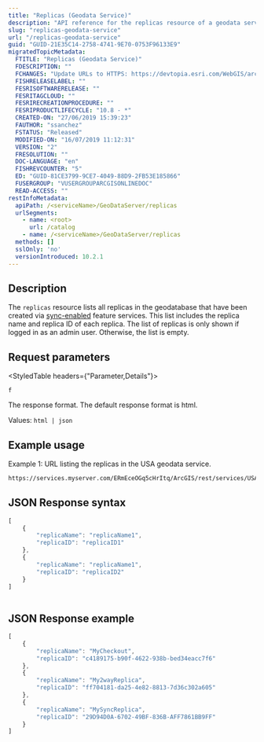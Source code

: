 ```yaml
---
title: "Replicas (Geodata Service)"
description: "API reference for the replicas resource of a geodata service available in ArcGIS Enterprise."
slug: "replicas-geodata-service"
url: "/replicas-geodata-service"
guid: "GUID-21E35C14-2758-4741-9E70-0753F96133E9"
migratedTopicMetadata:
  FTITLE: "Replicas (Geodata Service)"
  FDESCRIPTION: ""
  FCHANGES: "Update URLs to HTTPS: https://devtopia.esri.com/WebGIS/arcgis-rest-api-documentation/issues/181"
  FISHRELEASELABEL: ""
  FESRISOFTWARERELEASE: ""
  FESRITAGCLOUD: ""
  FESRIRECREATIONPROCEDURE: ""
  FESRIPRODUCTLIFECYCLE: "10.8 - *"
  CREATED-ON: "27/06/2019 15:39:23"
  FAUTHOR: "ssanchez"
  FSTATUS: "Released"
  MODIFIED-ON: "16/07/2019 11:12:31"
  VERSION: "2"
  FRESOLUTION: ""
  DOC-LANGUAGE: "en"
  FISHREVCOUNTER: "5"
  ED: "GUID-81CE3799-9CE7-4049-88D9-2FB53E185866"
  FUSERGROUP: "VUSERGROUPARCGISONLINEDOC"
  READ-ACCESS: ""
restInfoMetadata:
  apiPath: /<serviceName>/GeoDataServer/replicas
  urlSegments:
    - name: <root>
      url: /catalog
    - name: /<serviceName>/GeoDataServer/replicas
  methods: []
  sslOnly: 'no'
  versionIntroduced: 10.2.1
---
```


## Description

The `replicas`  resource lists all replicas in the geodatabase that have been created via [sync-enabled](/using-sync) feature services. This list includes the replica name and replica ID of each replica. The list of replicas is only shown if logged in as an admin user. Otherwise, the list is empty.

##  Request parameters 

<StyledTable headers={"Parameter,Details"}>

<StyledTableRow>

<StyledTableCell cellStyle="markdown">

`f` 

</StyledTableCell>

<StyledTableCell cellStyle="markdown">

The response format. The default response format is html.

Values: `html | json` 

</StyledTableCell>

</StyledTableRow>

</StyledTable>

## Example usage

Example 1: URL listing the replicas in the USA geodata service.

```markdown
https://services.myserver.com/ERmEceOGq5cHrItq/ArcGIS/rest/services/USA/GeoDataServer/replicas?f=pjson
```

## JSON Response syntax

```javascript
[ 
    {
        "replicaName": "replicaName1",
        "replicaID": "replicaID1"
    },
    {
        "replicaName": "replicaName1",
        "replicaID": "replicaID2"
    }
]
          
```

 

## JSON Response example

```javascript
[
    {
        "replicaName": "MyCheckout",
        "replicaID": "c4189175-b90f-4622-938b-bed34eacc7f6"
    },
    {
        "replicaName": "My2wayReplica",
        "replicaID": "ff704181-da25-4e82-8813-7d36c302a605"
    },
    {
        "replicaName": "MySyncReplica",
        "replicaID": "29D94D0A-6702-49BF-836B-AFF7861BB9FF"
    }
]
          
```

 
